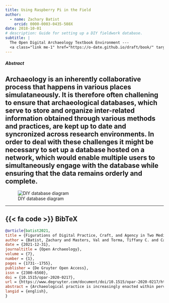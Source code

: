 ```yaml
---
title: Using Raspberry Pi in the Field
author: 
  - name: Zachary Batist
    orcid: 0000-0003-0435-508X
date: 2018-10-01
# description: Guide for setting up a DIY fieldwork database.
subtitle: |
  The Open Digital Archaeology Textbook Environment --- 
  <a class="link me-1" href="https://o-date.github.io/draft/book/" target="_blank_" rel="external">https://o-date.github.io/draft/book</a>
---
```

##### Abstract
Archaeology is an inherently collaborative process that happens in various places simulataneously. It is therefore often challening to ensure that archaeological databases, which serve to store and organize inter-related information obtained through various methods and practices, are kept up to date and syncronized across research environments. In order to deal with these challenges it might be necessary to set up a database hosted on a network, which would enable multiple users to simultaneously engage with the database while ensuring that the data remains orderly and complete.
---

![DIY database diagram](DIYDatabaseDiagram.png)

---

::: {.callout-note collapse=true icon=false}
## {{< fa code >}} BibTeX

```BibTeX
@article{batist2021,
title = {Figurations of Digital Practice, Craft, and Agency in Two Mediterranean Fieldwork Projects},
author = {Batist, Zachary and Masters, Val and Torma, Tiffany C. and Carter, Michael and Ferris, Neal and Huvila, Isto and Ross, Seamus and Dallas, Costis},
date = {2021-12-31},
journaltitle = {Open Archaeology},
volume = {7},
number = {1},
pages = {1731--1755},
publisher = {De Gruyter Open Access},
issn = {2300-6560},
doi = {10.1515/opar-2020-0217},
url = {https://www.degruyter.com/document/doi/10.1515/opar-2020-0217/html},
abstract = {Archaeological practice is increasingly enacted within pervasive and invisible digital infrastructures, tools, and services that affect how participants engage in learning and fieldwork, and how evidence, knowledge, and expertise are produced. This article discusses the collective imaginings regarding the present and future of digital archaeological practice held by researchers working in two archaeological projects in the Eastern Mediterranean, who have normalized the use of digital tools and the adoption of digital processes in their studies. It is a part of E-CURATORS, a research project investigating how archaeologists in multiple contexts and settings incorporate pervasive digital technologies in their studies. Based on an analysis of qualitative interviews, we interpret the arguments advanced by study participants on aspects of digital work, learning, and expertise. We find that, in their sayings, participants not only characterize digital tools and workflows as having positive instrumental value, but also recognize that they may severely constrain the autonomy and agency of researchers as knowledge workers through the hyper-granularization of data, the erosion of expertise, and the mechanization of work. Participants advance a notion of digital archaeology based on do-it-yourself (DIY) practice and craft to reclaim agency from the algorithmic power of digital technology and to establish fluid, positional distribution of roles and agency, and mutual validation of expertise. Operating within discourses of labour vs efficiency, and technocracy vs agency, sayings, elicited within the archaeological situated practice in the wild, become doings, echoing archaeology’s anxiety in the face of pervasive digital technology.},
langid = {english},
}
```
:::

